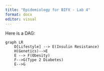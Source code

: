 ```yaml
---
title: "Epidemiology for BIFX - Lab 4"
format: docx
editor: visual
---
```


Here is a DAG:

```mermaid
graph LR
    D[Lifestyle] --> E(Insulin Resistance)
    H(Genetics)-->E
    E --> F(Obesity)
    F-->G(Type 2 Diabetes)
    E-->G

```
